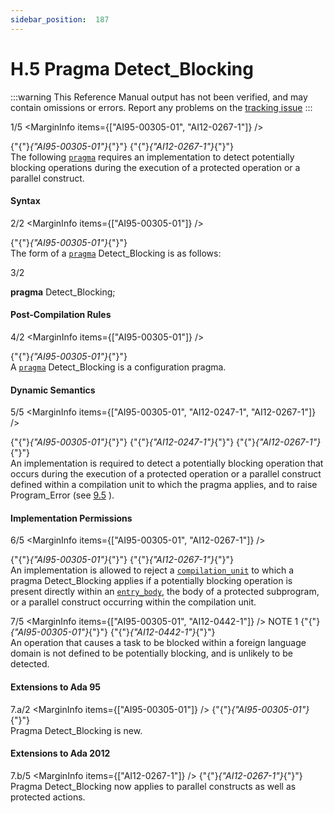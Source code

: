 ```yaml
---
sidebar_position:  187
---
```


# H.5 Pragma Detect_Blocking

:::warning
This Reference Manual output has not been verified,
and may contain omissions or errors.
Report any problems on the [tracking issue](https://github.com/ada-lang-io/ada-lang-io/issues/20)
:::


<MarginText>1/5</MarginText>
<MarginInfo items={["AI95-00305-01", "AI12-0267-1"]} /><p>{"{"}<em>{"AI95-00305-01"}</em>{"}"} {"{"}<em>{"AI12-0267-1"}</em>{"}"} <br />The following <code><a href="../AA-2/AA-2.8#S0019">pragma</a></code> requires  an implementation to detect potentially blocking operations during the execution of  a protected operation or a parallel construct. <br /></p>


#### Syntax

<MarginText>2/2</MarginText>
<MarginInfo items={["AI95-00305-01"]} /><p>{"{"}<em>{"AI95-00305-01"}</em>{"}"} <br />The form of a <code><a href="../AA-2/AA-2.8#S0019">pragma</a></code> Detect_Blocking is as follows: <br /></p>

<MarginText>3/2</MarginText>
<p>  <strong>pragma</strong> Detect_Blocking; <br /></p>


#### Post-Compilation Rules

<MarginText>4/2</MarginText>
<MarginInfo items={["AI95-00305-01"]} /><p>{"{"}<em>{"AI95-00305-01"}</em>{"}"} <br />A <code><a href="../AA-2/AA-2.8#S0019">pragma</a></code> Detect_Blocking is a configuration pragma. <br /></p>


#### Dynamic Semantics

<MarginText>5/5</MarginText>
<MarginInfo items={["AI95-00305-01", "AI12-0247-1", "AI12-0267-1"]} /><p>{"{"}<em>{"AI95-00305-01"}</em>{"}"} {"{"}<em>{"AI12-0247-1"}</em>{"}"} {"{"}<em>{"AI12-0267-1"}</em>{"}"} <br />An implementation is required to detect a potentially blocking operation that occurs during the execution of  a protected operation or a parallel construct defined within a compilation unit to which the pragma applies, and to raise Program_Error (see <a href="../AA-9/AA-9.5">9.5</a> ). <br /></p>


#### Implementation Permissions

<MarginText>6/5</MarginText>
<MarginInfo items={["AI95-00305-01", "AI12-0267-1"]} /><p>{"{"}<em>{"AI95-00305-01"}</em>{"}"} {"{"}<em>{"AI12-0267-1"}</em>{"}"} <br />An implementation is allowed to reject a <code><a href="../AA-10/AA-10.1#S0286">compilation_unit</a></code> to which a pragma Detect_Blocking applies if a potentially blocking operation is present directly within an <code><a href="../AA-9/AA-9.5#S0260">entry_body</a></code>,  the body of a protected subprogram, or a parallel construct occurring within the compilation unit. <br /></p>

<MarginText>7/5</MarginText>
<MarginInfo items={["AI95-00305-01", "AI12-0442-1"]} /><Admonition type="aarm" aarm="note" title="Note: ">
NOTE 1   {"{"}<em>{"AI95-00305-01"}</em>{"}"} {"{"}<em>{"AI12-0442-1"}</em>{"}"} <br />An operation that causes a task to be blocked within a foreign language domain is not defined to be potentially blocking, and is unlikely to  be detected. <br /></Admonition>


#### Extensions to Ada 95

<MarginText>7.a/2</MarginText>
<MarginInfo items={["AI95-00305-01"]} /><Admonition type="aarm" aarm="note" title="Note: ">
{"{"}<em>{"AI95-00305-01"}</em>{"}"} <br />Pragma Detect_Blocking is new. <br /></Admonition>


#### Extensions to Ada 2012

<MarginText>7.b/5</MarginText>
<MarginInfo items={["AI12-0267-1"]} /><Admonition type="aarm" aarm="note" title="Note: ">
{"{"}<em>{"AI12-0267-1"}</em>{"}"} <br />Pragma Detect_Blocking now applies to parallel constructs as well as protected actions. <br /></Admonition>

